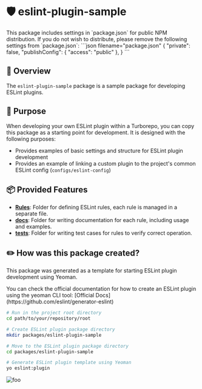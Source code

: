 
# 🛡️ eslint-plugin-sample

<Callout type="info">
  This package includes settings in `package.json` for public NPM distribution.
  If you do not wish to distribute, please remove the following settings from `package.json`:
  ```json filename="package.json"
  {
    "private": false,
    "publishConfig": {
      "access": "public"
    },
  }
  ```
</Callout>

## 📖 Overview

The `eslint-plugin-sample` package is a sample package for developing ESLint plugins.

## 🎯 Purpose

When developing your own ESLint plugin within a Turborepo, you can copy this package as a starting point for development.
It is designed with the following purposes:

- Provides examples of basic settings and structure for ESLint plugin development
- Provides an example of linking a custom plugin to the project's common ESLint config (`configs/eslint-config`)

## 📦 Provided Features

- **[Rules](./lib/rules)**: Folder for defining ESLint rules, each rule is managed in a separate file.
- **[docs](./docs/rules)**: Folder for writing documentation for each rule, including usage and examples.
- **[tests](./tests/lib/rules)**: Folder for writing test cases for rules to verify correct operation.

## ✏️ How was this package created?

This package was generated as a template for starting ESLint plugin development using Yeoman.

<Callout type="info">
  You can check the official documentation for how to create an ESLint plugin using the yeoman CLI tool: [Official Docs](https://github.com/eslint/generator-eslint)
</Callout>

```bash
# Run in the project root directory
cd path/to/your/repository/root

# Create ESLint plugin package directory
mkdir packages/eslint-plugin-sample

# Move to the ESLint plugin package directory
cd packages/eslint-plugin-sample

# Generate ESLint plugin template using Yeoman
yo eslint:plugin
```

![foo](/assets/images/packages/eslint-plugin-sample/img-1.png)

